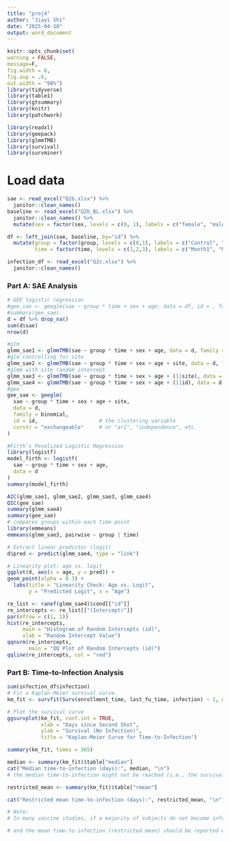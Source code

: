 ```yaml
---
title: "proj4"
author: "Jiayi Shi"
date: "2025-04-10"
output: word_document
---
```


```r
knitr::opts_chunk$set(
warning = FALSE,
message=F,
fig.width = 6,
fig.asp = .6,
out.width = "90%")
library(tidyverse)
library(table1)
library(gtsummary)
library(knitr)
library(patchwork)

library(readxl)
library(geepack)
library(glmmTMB)
library(survival)  
library(survminer)  
```

# Load data

```r
sae <- read_excel("Q2b.xlsx") %>% 
  janitor::clean_names()
baseline <- read_excel("Q2b_BL.xlsx") %>% 
  janitor::clean_names() %>% 
  mutate(sex = factor(sex, levels = c(0, 1), labels = c("female", "male")))

df <- left_join(sae, baseline, by="id") %>% 
  mutate(group = factor(group, levels = c(0,1), labels = c("Control", "Vaccine")),
         time = factor(time, levels = c(1,2,3), labels = c("Month1", "Month2", "Month3")))

infection_df <- read_excel("Q2c.xlsx") %>% 
  janitor::clean_names()

```


### Part A: SAE Analysis ###

```r
# GEE logistic regression 
#gee_sae <- geeglm(sae ~ group * time + sex + age, data = df, id = , family = binomial, corstr = "ar1")
#summary(gee_sae)
d = df %>% drop_na()
sum(d$sae)
nrow(d)

#glm
glmm_sae1 <- glmmTMB(sae ~ group * time + sex + age, data = d, family = binomial())
#glm controlling for site
glmm_sae2 <- glmmTMB(sae ~ group * time + sex + age + site, data = d, family = binomial())
#glmm with site random intercept
glmm_sae3 <- glmmTMB(sae ~ group * time + sex + age + (1|site), data = d, family = binomial())
glmm_sae4 <- glmmTMB(sae ~ group * time + sex + age + (1|id), data = d, family = binomial())
#gee
gee_sae <- geeglm(
  sae ~ group * time + sex + age + site, 
  data = d, 
  family = binomial, 
  id = id,                    # the clustering variable
  corstr = "exchangeable"     # or "ar1", "independence", etc.
)

#Firth’s Penalized Logistic Regression 
library(logistf)
model_firth <- logistf(
  sae ~ group * time + sex + age,
  data = d
)
summary(model_firth)

AIC(glmm_sae1, glmm_sae2, glmm_sae3, glmm_sae4)
QIC(gee_sae)
summary(glmm_sae4)
summary(gee_sae)
# compares groups within each time point
library(emmeans)
emmeans(glmm_sae3, pairwise ~ group | time)

# Extract linear predictor (logit)
d$pred <- predict(glmm_sae4, type = "link")

# Linearity plot: age vs. logit
ggplot(d, aes(x = age, y = pred)) +
geom_point(alpha = 0.3) +
  labs(title = "Linearity Check: Age vs. Logit", 
       y = "Predicted Logit", x = "Age")

re_list <- ranef(glmm_sae4)$cond[["id"]]
re_intercepts <- re_list[["(Intercept)"]]
par(mfrow = c(1, 2))
hist(re_intercepts,
     main = "Histogram of Random Intercepts (id)",
     xlab = "Random Intercept Value")
qqnorm(re_intercepts,
       main = "QQ Plot of Random Intercepts (id)")
qqline(re_intercepts, col = "red")


```

### Part B: Time-to-Infection Analysis ###

```r
sum(infection_df$infection)
# Fit a Kaplan-Meier survival curve.
km_fit <- survfit(Surv(enrollment_time, last_fu_time, infection) ~ 1, data = infection_df)

# Plot the survival curve
ggsurvplot(km_fit, conf.int = TRUE,
           xlab = "Days since Second Shot", 
           ylab = "Survival (No Infection)",
           title = "Kaplan-Meier Curve for Time-to-Infection")

summary(km_fit, times = 365)

median <- summary(km_fit)$table["median"]
cat("Median time-to-infection (days):", median, "\n")
# the median time-to-infection might not be reached (i.e., the survival function does not drop below 50%)

restricted_mean <- summary(km_fit)$table["rmean"]

cat("Restricted mean time-to-infection (days):", restricted_mean, "\n")

# Note:
# In many vaccine studies, if a majority of subjects do not become infected,

# and the mean time-to-infection (restricted mean) should be reported with the time horizon clearly defined.

```

